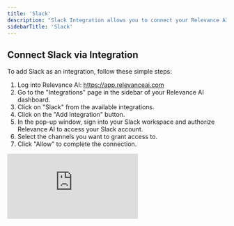 ```yaml
---
title: 'Slack'
description: "Slack Integration allows you to connect your Relevance AI agents with Slack, enabling seamless communication between your AI workforce and your team's Slack workspace."
sidebarTitle: 'Slack'
---
```


## Connect Slack via Integration

To add Slack as an integration, follow these simple steps:
1. Log into Relevance AI: https://app.relevanceai.com
2. Go to the "Integrations" page in the sidebar of your Relevance AI dashboard.
3. Click on "Slack" from the available integrations.
4. Click on the "Add Integration" button.
5. In the pop-up window, sign into your Slack workspace and authorize Relevance AI to access your Slack account.
6. Select the channels you want to grant access to.
7. Click "Allow" to complete the connection.

<div
  style={{
    width: '100%',
    position: 'relative',
    paddingTop: '56.25%',
  }}>
  <iframe
    src="https://app.supademo.com/embed/cmb77dn944hpdppkpmiavfbmi?v_email=EMAIL&embed_v=2"
    frameBorder="0"
    title="Relevanceai Demo"
    allow="clipboard-write"
    webkitallowfullscreen="true"
    mozallowfullscreen="true"
    allowfullscreen
    style={{
      position: 'absolute',
      top: 0,
      left: 0,
      width: '100%',
      height: '100%',
      border: '3px solid #5E43CE',
      borderRadius: '10px',
    }}/>
</div>

## Escalate your Agent to Slack
<Warning>This feature may be deprecated in the future and an Agent Notification feature will be added instead.</Warning>

To escalate your agent to Slack, follow these steps:

1. Go to the "Agents" page in the sidebar of your Relevance AI dashboard.
2. Select the agent you want to escalate.
3. Navigate to the Build tab of your agent (top center)
4. Click on "Escalations" in the left sidebar.

<div
  style={{
    width: '100%',
    position: 'relative',
    paddingTop: '56.25%',
  }}>
  <iframe
    src="https://app.supademo.com/embed/cmb77xv6z4i8bppkpfd5ajd2i?v_email=EMAIL&embed_v=2"
    frameBorder="0"
    title="Escalate to Slack Channel"
    allow="clipboard-write"
    webkitallowfullscreen="true"
    mozallowfullscreen="true"
    allowfullscreen
    style={{
      position: 'absolute',
      top: 0,
      left: 0,
      width: '100%',
      height: '100%',
      border: '3px solid #5E43CE',
      borderRadius: '10px',
    }}/>
</div>

## Agent Notifications
<Warning>This feature is currently in beta for some users</Warning>

5. Under "Agent Notifications", click "Add agent notification"
6. Configure your notification settings:
   1. Select "Slack" as the platform
   2. Choose the specific task statuses you want to trigger the notifications with (e.g., "Running" to trigger whenever the agent runs)
   3. Select a Slack account that you have previously authed or add a new Slack account
   4. Select a Slack channel you want to notify with new agent messages
7. Invite the Relevance AI agent to the Slack channel you want to notify by typing "/invite @RelevanceAI" in the channel.
8. Publish changes to your agent by clicking "Publish changes"
9. Run your agent by selecting "Run" at the top of the page.
10. Prompt the agent with some text, e.g. "Give me a summary of what Slack does".
11. You can click on "View task" to navigate back to the task in Relevance AI and perform further actions with this output.

<div
  style={{
    width: '100%',
    position: 'relative',
    paddingTop: '56.25%',
  }}>
  <iframe
    src="https://app.supademo.com/embed/cmb77jbof4hqnppkpc1k339xb?v_email=EMAIL&embed_v=2"
    frameBorder="0"
    title="Connect Slack Agent Notifications"
    allow="clipboard-write"
    webkitallowfullscreen="true"
    mozallowfullscreen="true"
    allowfullscreen
    style={{
      position: 'absolute',
      top: 0,
      left: 0,
      width: '100%',
      height: '100%',
      border: '3px solid #5E43CE',
      borderRadius: '10px',
    }}/>
</div>

Once connected, your Slack integration will be available for use with your Agents and Tools.

## Making API Calls With Slack Using Tool Steps

You can configure your Slack agent to make API calls to Slack via Relevance AI's tool builder. This allows you to perform actions such as posting Slack messages to channels, or reading messages from channels. These are just a few examples of the many Slack actions available. Your agents can combine these actions with their reasoning capabilities to create sophisticated workflows that enhance team communication and productivity. <Tip>Type in "Slack" in the search bar to see all the available Slack actions.</Tip>

<div
  style={{
    width: '100%',
    position: 'relative',
    paddingTop: '56.25%',
  }}>
  <iframe
    src="https://app.supademo.com/embed/cmb781rbk4ie7ppkpcjfc5rdv?v_email=EMAIL&embed_v=2"
    frameBorder="0"
    title="Slack Tools - Send a Slack Message via a Tool Step"
    allow="clipboard-write"
    webkitallowfullscreen="true"
    mozallowfullscreen="true"
    allowfullscreen
    style={{
      position: 'absolute',
      top: 0,
      left: 0,
      width: '100%',
      height: '100%',
      border: '3px solid #5E43CE',
      borderRadius: '10px',
    }}/>
</div>

## Remove Slack integration

If you need to remove the Slack integration:

1. Go to the "Integrations" page from the sidebar.
2. Search for Slack from the list.
3. Click "..." on the account you want to remove.
4. Click "Remove" and confirm your choice.

This will disconnect your Slack workspace from Relevance AI, and your agents will no longer be able to interact with Slack until you reconnect the integration.

<div
  style={{
    width: '100%',
    position: 'relative',
    paddingTop: '56.25%',
  }}>
  <iframe
    src="https://app.supademo.com/embed/cmb77zw534ib9ppkp4md1nple?v_email=EMAIL&embed_v=2"
    frameBorder="0"
    title="Remove a Slack Integration"
    allow="clipboard-write"
    webkitallowfullscreen="true"
    mozallowfullscreen="true"
    allowfullscreen
    style={{
      position: 'absolute',
      top: 0,
      left: 0,
      width: '100%',
      height: '100%',
      border: '3px solid #5E43CE',
      borderRadius: '10px',
    }}/>
</div>

## Related Features

* Outlook Integration - Combine Slack and Outlook integrations to create comprehensive communication workflows that span both platforms.
* HubSpot Integration - Connect your Slack communications with your CRM data to provide context-aware responses and updates.
* Knowledge Base - Import Slack conversations into your knowledge base to train your agents on your team's communication patterns and frequently discussed topics.

## Disclaimer
Relevance AI enables users to access verified and genuine generative models from secure and trusted vendors. However, generative AI technologies still leave the potential for hallucinations leading to potentially inaccurate responses. Please review and verify the agent's output and use a combination of deterministic and agentic behaviour to achieve the most reliable results.

